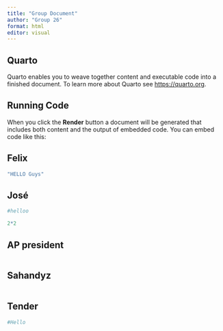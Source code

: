 ```yaml
---
title: "Group Document"
author: "Group 26"
format: html
editor: visual
---
```


## Quarto

Quarto enables you to weave together content and executable code into a finished document. To learn more about Quarto see <https://quarto.org>.

## Running Code

When you click the **Render** button a document will be generated that includes both content and the output of embedded code. You can embed code like this:

## Felix

```r
"HELLO Guys"
```

## José

```r
#helloo

2*2


```

## AP president

```r

```

## Sahandyz

```r

```

## Tender

```r
#Hello
```
